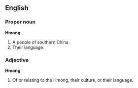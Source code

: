 ==English==
{{wikipedia}}
{{wikipediapar|Hmong language}}
===Proper noun===
'''Hmong'''
# A people of southern China.
# Their language.

===Adjective===
'''Hmong'''
# Of or relating to the Hmong, their culture, or their language.